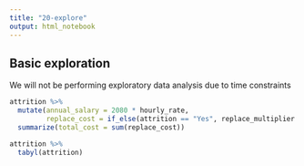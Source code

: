 ```yaml
---
title: "20-explore"
output: html_notebook
---
```


## Basic exploration

We will not be performing exploratory data analysis due to time constraints

```r
attrition %>%
  mutate(annual_salary = 2080 * hourly_rate,
         replace_cost = if_else(attrition == "Yes", replace_multiplier * annual_salary, 0)) %>%
  summarize(total_cost = sum(replace_cost))
```
```r
attrition %>%
  tabyl(attrition)
```

